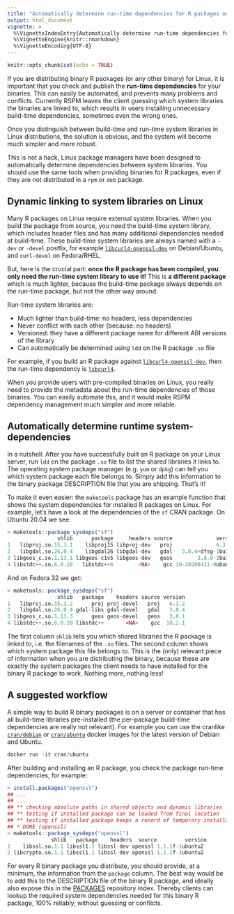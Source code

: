 ```yaml
---
title: "Automatically determine run-time dependencies for R packages on Linux"
output: html_document
vignette: >
  %\VignetteIndexEntry{Automatically determine run-time dependencies for R packages on Linux}
  %\VignetteEngine{knitr::rmarkdown}
  %\VignetteEncoding{UTF-8}
---
```


```r
knitr::opts_chunk$set(echo = TRUE)
```

If you are distributing binary R packages (or any other binary) for Linux, it is important that you check and publish the __run-time dependencies__ for your binaries. This can easily be automated, and prevents many problems and conflicts. Currently RSPM leaves the client  guessing which system libraries the binaries are linked to, which results in users installing unnecessary build-time dependencies, sometimes even the wrong ones.

Once you distinguish between build-time and run-time system libraries in Linux distributions, the solution is obvious, and the system will become much simpler and more robust.

This is not a hack, Linux package managers have been designed to automatically determine dependencies between system libraries. You should use the same tools when providing binaries for R packages, even if they are not distributed in a `rpm` or `deb` package.

## Dynamic linking to system libraries on Linux

Many R packages on Linux require external system libraries. When you build the package from source, you need the build-time system library, which includes header files and has many additional dependencies needed at build-time. These build-time system libraries are always named with a `-dev` or `-devel` postfix, for example [`libcurl4-openssl-dev`](https://packages.debian.org/bullseye/libcurl4-openssl-dev) on Debian/Ubuntu, and `curl-devel` on Fedora/RHEL.

But, here is the crucial part: __once the R package has been compiled, you only need the run-time system library to use it!__ This is __a different package__ which is much lighter, because the build-time package always depends on the run-time package, but not the other way around.

Run-time system libraries are:

 - Much lighter than build-time: no headers, less dependencies
 - Never conflict with each other (because: no headers)
 - Versioned: they have a different package name for different ABI versions of the library
 - Can automatically be determined using `ldd` on the R package `.so` file
 
For example, if you build an R package against [`libcurl4-openssl-dev`](https://packages.debian.org/bullseye/libcurl4-openssl-dev), then the run-time dependency is [`libcurl4`](https://packages.debian.org/bullseye/libcurl4).

When you provide users with pre-compiled binaries on Linux, you really need to provide the metadata about the run-time dependencies of those binaries. You can easily automate this, and it would make RSPM dependency management much simpler and more reliable.

## Automatically determine runtime system-dependencies

In a nutshell: After you have successfully built an R package on your Linux server, run `ldd` on the package `.so` file to list the shared libraries it links to. The operating system package manager (e.g. `yum` or `dpkg`) can tell you which system package each file belongs to. Simply add this information to the binary package DESCRIPTION file that you are shipping. That's it!

To make it even easier: the `maketools` package has an example function that shows the system dependencies for installed R packages on Linux. For example, let's have a look at the dependencies of the `sf` CRAN package. On Ubuntu 20.04 we see:

```r
> maketools::package_sysdeps("sf")
                shlib      package     headers source              version
1   libproj.so.15.3.1    libproj15 libproj-dev   proj              6.3.1-1
2   libgdal.so.26.0.4    libgdal26 libgdal-dev   gdal   3.0.4+dfsg-1build3
3 libgeos_c.so.1.13.1 libgeos-c1v5 libgeos-dev   geos        3.8.0-1build1
4 libstdc++.so.6.0.28   libstdc++6        <NA>    gcc 10-20200411-0ubuntu1
```

And on Fedora 32 we get:

```r
> maketools::package_sysdeps("sf")
                shlib   package    headers source version
1   libproj.so.15.3.2      proj proj-devel   proj   6.3.2
2   libgdal.so.26.0.4 gdal-libs gdal-devel   gdal   3.0.4
3 libgeos_c.so.1.13.3      geos geos-devel   geos   3.8.1
4 libstdc++.so.6.0.28 libstdc++       <NA>    gcc  10.2.1
```

The first column `shlib` tells you which shared libraries the R package is linked to, i.e. the filenames of the `.so` files. The second column shows which system package this file belongs to. This is the (only) relevant piece of information when you are distributing the binary, because these are exactly the system packages the client needs to have installed for the binary R package to work. Nothing more, nothing less!

## A suggested workflow

A simple way to build R binary packages is on a server or container that has all build-time libraries pre-installed (the per-package build-time dependencies are really not relevant). For example you can use the cranlike [`cran/debian`](https://hub.docker.com/repository/docker/cran/debian) or [`cran/ubuntu`](https://hub.docker.com/repository/docker/cran/ubuntu) docker images for the latest version of Debian and Ubuntu.

```r
docker run -it cran/ubuntu
```

After building and installing an R package, you check the package run-time dependencies, for example:

```r
> install.packages("openssl")
## ...
## ...
## ** checking absolute paths in shared objects and dynamic libraries
## ** testing if installed package can be loaded from final location
## ** testing if installed package keeps a record of temporary installation path
## * DONE (openssl)
> maketools::package_sysdeps("openssl")
              shlib   package    headers  source         version
1    libssl.so.1.1 libssl1.1 libssl-dev openssl 1.1.1f-1ubuntu2
2 libcrypto.so.1.1 libssl1.1 libssl-dev openssl 1.1.1f-1ubuntu2
```

For every R binary package you distribute, you should provide, at a minimum, the information from the `package` column. The best way would be to add this to the DESCRIPTION file of the binary R package, and ideally also expose this in the [PACKAGES](https://packagemanager.rstudio.com/cran/__linux__/xenial/latest/src/contrib/PACKAGES) repository index. Thereby clients can lookup the required system dependencies needed for this binary R package, 100% reliably, without guessing or conflicts.
